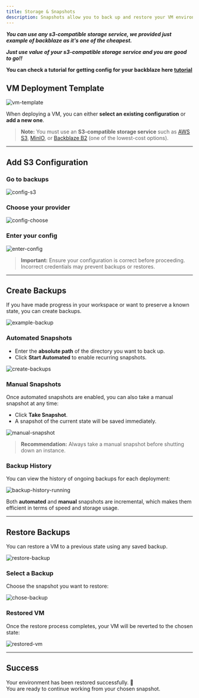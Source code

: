 ```yaml
---
title: Storage & Snapshots
description: Snapshots allow you to back up and restore your VM environments quickly and reliably. This section explains how to configure S3-compatible storage, create backups, and restore snapshots.
---
```


***You can use any s3-compatible storage service, we provided just example of backblaze as it's one of the cheapest.***

***Just use value of your s3-compatible storage service and you are good to go!!***

**You can check a tutorial for getting config for your backblaze here [tutorial](../backups/backblaze-setup)**

## VM Deployment Template

![vm-template](../images/snapshots/vm_temp.png)

When deploying a VM, you can either **select an existing configuration** or **add a new one**.

> **Note:** You must use an **S3-compatible storage service** such as [AWS S3](https://aws.amazon.com/s3/), [MinIO](https://min.io/), or [Backblaze B2](https://www.backblaze.com/b2/cloud-storage.html) (one of the lowest-cost options).

---

## Add S3 Configuration

### Go to backups

![config-s3](../images/snapshots/gotobackups.png)

### Choose your provider

![config-choose](../images/snapshots/choose_config.png)

### Enter your config

![enter-config](../images/snapshots/config_enter.png)

> **Important:** Ensure your configuration is correct before proceeding. Incorrect credentials may prevent backups or restores.

---

## Create Backups


If you have made progress in your workspace or want to preserve a known state, you can create backups.

![example-backup](../images/snapshots/example_backup.png)

### Automated Snapshots

- Enter the **absolute path** of the directory you want to back up.  
- Click **Start Automated** to enable recurring snapshots.

![create-backups](../images/snapshots/create_backups.png)

### Manual Snapshots

Once automated snapshots are enabled, you can also take a manual snapshot at any time:  

- Click **Take Snapshot**.  
- A snapshot of the current state will be saved immediately.  

![manual-snapshot](../images/snapshots/snapshot_mannual.png)

> **Recommendation:** Always take a manual snapshot before shutting down an instance.

### Backup History

You can view the history of ongoing backups for each deployment:

![backup-history-running](../images/snapshots/backup_history_running.png)

Both **automated** and **manual** snapshots are incremental, which makes them efficient in terms of speed and storage usage.

---

## Restore Backups

You can restore a VM to a previous state using any saved backup.

![restore-backup](../images/snapshots/restore_backups.png)

### Select a Backup

Choose the snapshot you want to restore:

![chose-backup](../images/snapshots/chose_backup.png)

### Restored VM

Once the restore process completes, your VM will be reverted to the chosen state:

![restored-vm](../images/snapshots/restored_vm.png)

---

## Success

Your environment has been restored successfully. 🎉  
You are ready to continue working from your chosen snapshot.